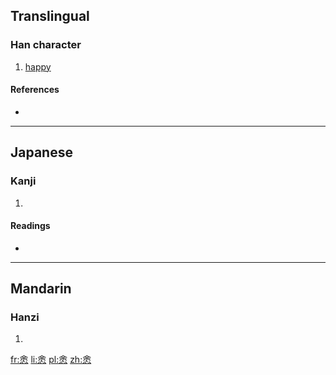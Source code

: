 ==Translingual==

===Han character===
{{Han char|rn=61|rad=心|as=07|sn=11|four=8033<sub>9</sub>|canj=人一木心 (OMDP)|ids=⿱[[余]][[心]]}}

# [[happy]]

====References====
* {{Han ref|kx=0386.290|dkj=10632|dj=0719.020|hdz=42301.060|uh=6086|ud=24710|bh=D553|bd=54611}}

----

==Japanese==

===Kanji===
{{ja-kanji|grade=|rs=心07}}

# {{defn|lang=ja|sort=心07}}

====Readings====
* {{ja-readings|on=[[よ]] (yo), [[しょ]] (sho), [[そ]] (so)|kun=[[わすれる]] (wasureru)}}

----

==Mandarin==

===Hanzi===
{{cmn-hanzi|pin=[[yù]] ([[yu4]])|wg=yü<sup>4</sup>}}

# {{defn|lang=cmn|sort=心07}}

[[fr:悆]]
[[li:悆]]
[[pl:悆]]
[[zh:悆]]